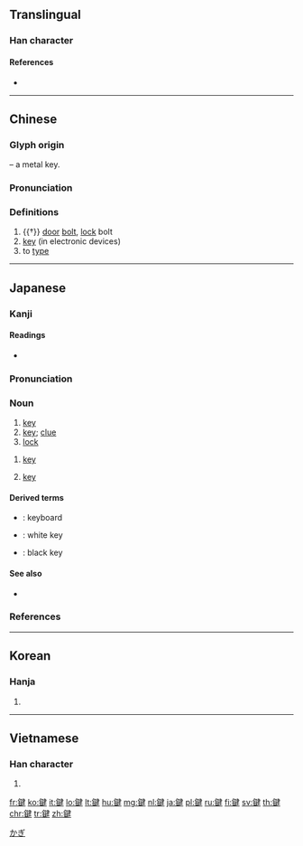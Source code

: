 {{character info/new}}
{{also|键}}
==Translingual==

===Han character===
{{Han char|rn=167|rad=金|as=09|sn=17|four=85140|canj=CNKQ|ids=⿰金建}}

====References====
* {{Han ref|kx=1315.140|dkj=40654|dj=1815.230|hdz=64225.070|uh=9375|ud=37749|bh=C1E4|bd=49636}}

----

==Chinese==
{{zh-forms|s=键}}

===Glyph origin===
{{Han etym}}
{{Han compound|金|t1=metal|alt=1釒|建|ls=psc|c1=s|c2=p}} – a metal key.

===Pronunciation===
{{zh-pron
|m=jiàn
|c=gin6
|mn=kiān
|mc=y
|oc=y
|ma=
|cat=n
}}

===Definitions===
{{zh-hanzi}}

# {{†}} [[door]] [[bolt]], [[lock]] bolt
# [[key]] (in electronic devices)
# to [[type]]

----

==Japanese==

===Kanji===
{{ja-kanji|grade=c|rs=金09}}

====Readings====
* {{ja-readings|goon=[[ごん]] (gon)|kanon=[[けん]] (ken)|kun=[[かぎ]] (kagi)|nanori=}}

===Pronunciation===
{{ja-pron|yomi=k|かぎ|acc=2|acc_ref=SMK2,NHK}}

===Noun===
{{ja-noun|かぎ}}

# [[key]] {{gloss|tool for opening or locking something}}
# [[key]]; [[clue]] {{gloss|important fact for solving something}}
# [[lock]]

{{ja-noun|けん}}

# {{lb|ja|computing|sort=けん}} [[key]]
# {{lb|ja|music|sort=けん}} [[key]]

====Derived terms====
* {{ja-r|鍵盤|けんばん}}: keyboard
* {{ja-r|白鍵|はっけん}}: white key
* {{ja-r|黒鍵|こっけん}}: black key

====See also====
* {{ja-r|錠|じょう}}

===References===
<references/>

[[Category:Japanese basic words|かぎ]]

----

==Korean==

===Hanja===
{{ko-hanja|hangeul=건|eumhun=|rv=geon|mr=kŏn|y=ken}}

# {{defn|lang=ko|sort=金09}}

----

==Vietnamese==

===Han character===
{{vi-hantu|kiện|rs=金09}}

# {{defn|lang=vi|sort=金09}}

[[fr:鍵]]
[[ko:鍵]]
[[it:鍵]]
[[lo:鍵]]
[[lt:鍵]]
[[hu:鍵]]
[[mg:鍵]]
[[nl:鍵]]
[[ja:鍵]]
[[pl:鍵]]
[[ru:鍵]]
[[fi:鍵]]
[[sv:鍵]]
[[th:鍵]]
[[chr:鍵]]
[[tr:鍵]]
[[zh:鍵]]